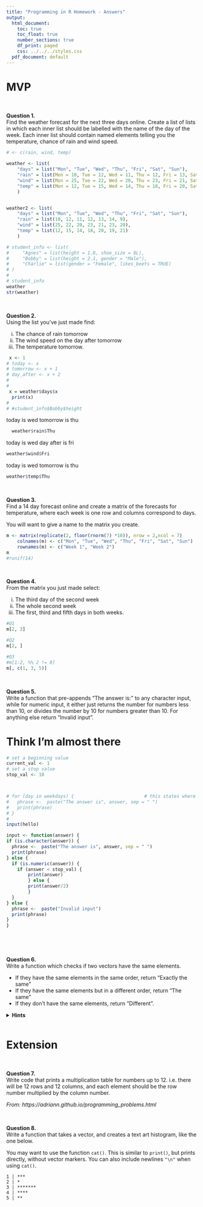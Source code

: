 ```yaml
---
title: "Programming in R Homework - Answers"
output:
  html_document:
    toc: true
    toc_float: true
    number_sections: true
    df_print: paged
    css: ../../../styles.css
  pdf_document: default
---
```


# MVP

<br> 

**Question 1.** \
Find the weather forecast for the next three days online. Create a list of lists in which each inner list should be labelled with the name of the day of the week. Each inner list should contain named elements telling you the temperature, chance of rain and wind speed.

```r
# <- c(rain, wind, temp)
  
weather <- list(
    "days" = list("Mon", "Tue", "Wed", "Thu", "Fri", "Sat", "Sun"),
    "rain" = list(Mon = 10, Tue = 12, Wed = 11, Thu = 12, Fri = 13, Sat = 14, Sun = 9),
    "wind" = list(Mon = 25, Tue = 22, Wed = 20, Thu = 23, Fri = 21, Sat = 23, Sun = 20),
    "temp" = list(Mon = 12, Tue = 15, Wed = 14, Thu = 18, Fri = 20, Sat = 19, Sun = 21)
    )


weather2 <- list(
    "days" = list("Mon", "Tue", "Wed", "Thu", "Fri", "Sat", "Sun"),
    "rain" = list(10, 12, 11, 12, 13, 14, 9),
    "wind" = list(25, 22, 20, 23, 21, 23, 20),
    "temp" = list(12, 15, 14, 18, 20, 19, 21)
    )

# student_info <- list(
#     "Agnes" = list(height = 1.8, shoe_size = 8L),
#     "Bobby" = list(height = 2.1, gender = "Male"),
#     "Charlie" = list(gender = "Female", likes_beets = TRUE)
# )
# 
# student_info
weather
str(weather)
```


<br>

**Question 2.** \
Using the list you've just made find:

  i. The chance of rain tomorrow
  ii. The wind speed on the day after tomorrow
  iii. The temperature tomorrow.

```r
 x <- 1
# today <- x
# tomorrow <- x + 1
# day_after <- x + 2
# 
# 
 x = weather$days$x
  print(x)
# 
# #student_info$Bobby$height
```
today is wed
tomorrow is thu
```r
  weather$rain$Thu
```
today is wed
day after is fri
```r
weather$wind$Fri
```

today is wed
tomorrow is thu
```r
weather$temp$Thu
```



<br>

**Question 3.** \
Find a 14 day forecast online and create a matrix of the forecasts for temperature, where each week is one row and columns correspond to days.

You will want to give a name to the matrix you create.

```r
m <- matrix(replicate(2, floor(rnorm(7) *10)), nrow = 2,ncol = 7)
    colnames(m) <- c("Mon", "Tue", "Wed", "Thu", "Fri", "Sat", "Sun")
    rownames(m) <- c("Week 1", "Week 2")
m
#runif(14)
```


<br>

**Question 4.** \
From the matrix you just made select:

  i. The third day of the second week
  ii. The whole second week
  iii. The first, third and fifth days in both weeks.


```r
#Q1
m[2, 3]

#Q2
m[2, ]

#Q3
#m[1:2, %% 2 != 0]
m[, c(1, 3, 5)]

```


<br>

**Question 5.** \
Write a function that pre-appends "The answer is: " to any character input, while for numeric input, it either just returns the number for numbers less than 10, or divides the number by 10 for numbers greater than 10. For anything else return "Invalid input".

# Think I'm almost there
```r
# set a beginning value
current_val <- 1
# set a stop value
stop_val <- 10



# for (day in weekdays) {                          # this states where the day is 
#   phrase <-  paste("The answer is", answer, sep = " ")
#   print(phrase)
# }
#
input(hello)

input <- function(answer) {
if (is.character(answer)) {
  phrase <-  paste("The answer is", answer, sep = " ")
  print(phrase)
} else {
  if (is.numeric(answer)) {
    if (answer < stop_val) {
        print(answer)
        } else {
        print(answer/2)
        }
  }
} else {
  phrase <-  paste("Invalid input")
  print(phrase)
}
}




```


<br>

**Question 6.** \
Write a function which checks if two vectors have the same elements. 

* If they have the same elements in the same order, return "Exactly the same"
* If they have the same elements but in a different order, return "The same"
* If they don't have the same elements, return "Different".


<details>
<summary>**Hints**</summary>
* You can check if two vectors have the same elements but in a different order by using `sort` to sort each vector first and then checking if they are equal.
* Have a look at the `all()` function
</details>
</blockquote>

```r

```


# Extension

<br>

**Question 7.** \
Write code that prints a multiplication table for numbers up to 12. i.e. there will be 12 rows and 12 columns, and each element should be the row number multiplied by the column number.

*From: https://adriann.github.io/programming_problems.html*

<br>

**Question 8.** \
Write a function that takes a vector, and creates a text art histogram, like the one below.

You may want to use the function `cat()`. This is similar to `print()`, but prints directly, without vector markers. You can also include newlines `"\n"` when using `cat()`.

```
1 | ***
2 | *
3 | *******
4 | ****
5 | **
```

